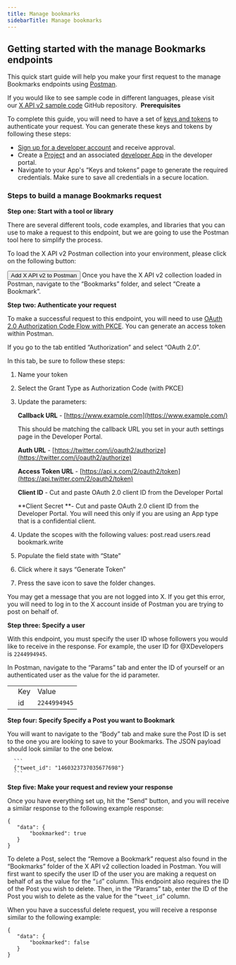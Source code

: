 ---
title: Manage bookmarks
sidebarTitle: Manage bookmarks
---


## Getting started with the manage Bookmarks endpoints

This quick start guide will help you make your first request to the manage Bookmarks endpoints using [Postman](/tutorials/postman-getting-started).

If you would like to see sample code in different languages, please visit our [X API v2 sample code](https://github.com/xdevplatform/Twitter-API-v2-sample-code) GitHub repository. 
<Note>
**Prerequisites**

To complete this guide, you will need to have a set of [keys and tokens](/resources/fundamentals/authentication) to authenticate your request. You can generate these keys and tokens by following these steps:

* [Sign up for a developer account](https://developer.x.com/en/apply-for-access) and receive approval.
* Create a [Project](/resources/fundamentals/projects) and an associated [developer App](/resources/fundamentals/developer-apps) in the developer portal.
* Navigate to your App's “Keys and tokens” page to generate the required credentials. Make sure to save all credentials in a secure location.
</Note>

### Steps to build a manage Bookmarks request

**Step one: Start with a tool or library**

There are several different tools, code examples, and libraries that you can use to make a request to this endpoint, but we are going to use the Postman tool here to simplify the process.

To load the X API v2 Postman collection into your environment, please click on the following button:

<Button href="https://t.co/twitter-api-postman">
  Add X API v2 to Postman
</Button>
Once you have the X API v2 collection loaded in Postman, navigate to the “Bookmarks” folder, and select “Create a Bookmark”.

**Step two: Authenticate your request**

To make a successful request to this endpoint, you will need to use [OAuth 2.0 Authorization Code Flow with PKCE](/resources/fundamentals/authentication#oauth-2-0-authorization-code-flow-with-pkce-3). You can generate an access token within Postman. 

If you go to the tab entitled “Authorization” and select “OAuth 2.0”.

In this tab, be sure to follow these steps:

1.  Name your token

2.  Select the Grant Type as Authorization Code (with PKCE)

3.  Update the parameters:

    **Callback URL** - [https://www.example.com](https://www.example.com/)

    This should be matching the callback URL you set in your auth settings page in the Developer Portal.

    **Auth URL** - [https://twitter.com/i/oauth2/authorize](https://twitter.com/i/oauth2/authorize)

    **Access Token URL** - [https://api.x.com/2/oauth2/token](https://api.twitter.com/2/oauth2/token)

    **Client ID** \- Cut and paste OAuth 2.0 client ID from the Developer Portal

    **Client Secret **- Cut and paste OAuth 2.0 client ID from the Developer Portal. You will need this only if you are using an App type that is a confidential client.

4.  Update the scopes with the following values: post.read users.read bookmark.write

5.  Populate the field state with “State”

6.  Click where it says “Generate Token”

7.  Press the save icon to save the folder changes.


You may get a message that you are not logged into X. If you get this error, you will need to log in to the X account inside of Postman you are trying to post on behalf of.

**Step three: Specify a user**

With this endpoint, you must specify the user ID whose followers you would like to receive in the response. For example, the user ID for @XDevelopers is `2244994945`.

In Postman, navigate to the “Params” tab and enter the ID of yourself or an authenticated user as the value for the id parameter.

|     |     |     |
| :--- | :--- | :--- |
|     | Key | Value |
|     | id  | `2244994945` |

**Step four: Specify Specify a Post you want to Bookmark**

You will want to navigate to the “Body” tab and make sure the Post ID is set to the one you are looking to save to your Bookmarks. The JSON payload should look similar to the one below.

      ```
      {"tweet_id": "1460323737035677698"}
      ```


**Step five: Make your request and review your response**

Once you have everything set up, hit the "Send" button, and you will receive a similar response to the following example response:

```
{
   "data": {
       "bookmarked": true
   }
}
```


To delete a Post, select the “Remove a Bookmark” request also found in the “Bookmarks” folder of the X API v2 collection loaded in Postman. You will first want to specify the user ID of the user you are making a request on behalf of as the value for the “`id`” column. This endpoint also requires the ID of the Post you wish to delete. Then, in the “Params” tab, enter the ID of the Post you wish to delete as the value for the “`tweet_id`” column. 

When you have a successful delete request, you will receive a response similar to the following example: 
```
{
   "data": {
       "bookmarked": false
   }
}
```